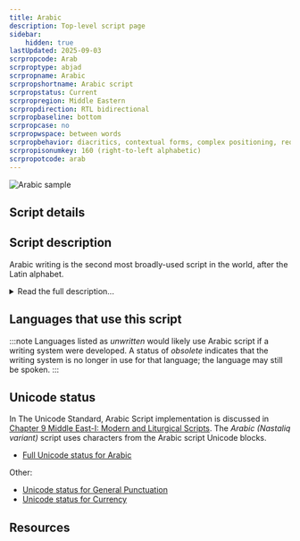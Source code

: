 ```yaml
---
title: Arabic
description: Top-level script page
sidebar:
    hidden: true
lastUpdated: 2025-09-03
scrpropcode: Arab
scrproptype: abjad
scrpropname: Arabic
scrpropshortname: Arabic script
scrpropstatus: Current
scrpropregion: Middle Eastern
scrpropdirection: RTL bidirectional
scrpropbaseline: bottom
scrpropcase: no
scrpropwspace: between words
scrpropbehavior: diacritics, contextual forms, complex positioning, required ligatures
scrpropisonumkey: 160 (right-to-left alphabetic)
scrpropotcode: arab
---
```



![Arabic sample](../images/arab-sample.png "From the Universal Declaration of Human Rights in Arabic. See Use and History subject area.")

## Script details

<ScriptDetails />

## Script description

Arabic writing is the second most broadly-used script in the world, after the Latin alphabet.

<details>
<summary>Read the full description...</summary>It descended from the Nabataean abjad, itself a descendant of the Phoenician script, and has been used since the 4th century for writing the Arabic language. Since the words of the Prophet Muhammed can only be written in Arabic, the Arabic script has traveled far and wide with the spread of Islam and came to be used for a number of languages throughout Asia, Africa and the Middle East. Many of these are non-Semitic languages, so employ very different sound systems from spoken Arabic, and as a result the script has had to be adapted and is used slightly differently by speakers of different languages. Many African languages use an Arabic-based transcription system called _Ajami_, which is different from the original Arabic script. Romance languages such as Mozarabic or Ladino are also sometimes written in a modified Arabic script, called _Aljamiado_.

Many variations on the script have developed over time and space, but these can be broadly classified into two groups; an angular _kufic_ style which was originally used for stone inscriptions and which commonly employs no diacritics, and the _naskh_ style which is more commonly used, more rounded in form, and governed by a set of principles regulating the proportions between the letters. There are a number of variant styles included in this group, including those used in Arabic calligraphy.

Arabic letters are read from right to left. The script is an abjad; only the consonants are required to be written. The basic set of letters consists of twenty-eight consonants, although some languages use many more letters than this. Some letters can represent a consonant or a long vowel, depending on the context. An additional set of diacritics exists for writing short vowels, but its use is optional. Conventionally, for writing the Arabic language, long vowels are written and short vowels are omitted. Where a vowel is not written, readers of the script must use their knowledge of the language and its phonology to insert the appropriate vowel sound. Diacritics also exist for marking [gemination](/reference/glossary#gemination) (consonant lengthening).

Arabic is a unicameral script; there is no upper and lower case. It is also obligatorily cursive, that is, all the letters in a word must be connected wherever possible. Some letters ([a] ا, [d] ﺩ, [ð] ﺫ‎, [r] ﺭ‎, [z] ﺯ‎ and [w] ﻭ) cannot always be joined. Each letter has three contextual forms depending on whether it appears at the beginning, in the middle, or at the end of a word, as well as a basic stand-alone shape which is used when it appears at the end of a word _and_ is preceded by one of the letters listed above which cannot join on the left side. Many letters look broadly similar to one another, differing only in the placement of one or more dots above or below the letter. For example, the letters representing [ħ], [g] and [x] are all the same, except that [ħ] is unmarked, [g] has a dot in the loop of the letter and [x] has a dot above it. These dots are called _i'jam_ and form an integral part of the letter.

A number of ligatures are used in handwriting, but only one [l] + [a]  is compulsory ﻻ. A ligature is commonly used for writing the word _Allah_ 'God' .ﷲ

Latin punctuation is commonly used, with a few exceptions. The Arabic comma, question mark, and percent sign are script-specific, and there is also an Arabic triple-dot mark. In addition, there are script-specific honorific marks which may be placed above a person's name in order to confer honor or a blessing upon them. There are also Koranic annotation signs, mostly to provide guidance in chanting and singing sacred text.

The Arabic script employs two sets of numbers, _Standard_ and _Eastern Arabic_. Latin numbers, which derive from a medieval set of Arabic numbers, are also used, particularly in North Africa. Like Arabic letters, numbers are written from right to left, but with the highest value on the left, as with Latin numbers, so they must be read from left to right. There is also a numeral system known as _abjad numerals_, in which each of the 28 letters of the Arabic abjad is assigned a numeric value of units, tens or hundreds. These are combined to create larger numbers.
</details>

## Languages that use this script

:::note
Languages listed as _unwritten_ would likely use Arabic script if a writing system were developed. A status of _obsolete_ indicates that the writing system is no longer in use for that language; the language may still be spoken.
:::

<WsList script='Arab' wsMax='5' />

## Unicode status

In The Unicode Standard, Arabic Script implementation is discussed in [Chapter 9 Middle East-I: Modern and Liturgical Scripts](http://www.unicode.org/versions/latest/ch09.pdf). The _Arabic (Nastaliq variant)_ script uses characters from the Arabic script Unicode blocks.

- [Full Unicode status for Arabic](/scrlang/unicode/arab-unicode)

Other:

- [Unicode status for General Punctuation](/scrlang/unicode/x-gen-punct-unicode)
- [Unicode status for Currency](/scrlang/unicode/x-currency-unicode)


## Resources

<ScriptResources detailSummary='seemore' />

